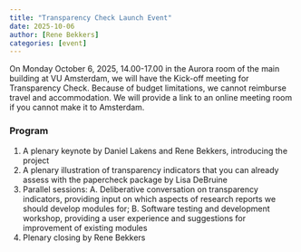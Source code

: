 ```yaml
---
title: "Transparency Check Launch Event"
date: 2025-10-06
author: [Rene Bekkers]
categories: [event]
---
```


On Monday October 6, 2025, 14.00-17.00 in the Aurora room of the main building at VU Amsterdam, we will have the Kick-off meeting for Transparency Check. Because of budget limitations, we cannot reimburse travel and accommodation. We will provide a link to an online meeting room if you cannot make it to Amsterdam.

### Program

1. A plenary keynote by Daniel Lakens and Rene Bekkers, introducing the project
2. A plenary illustration of transparency indicators that you can already assess with the papercheck package by Lisa DeBruine
3. Parallel sessions:
    A. Deliberative conversation on transparency indicators, providing input on which aspects of research reports we should develop modules for;
    B. Software testing and development workshop, providing a user experience and suggestions for improvement of existing modules
4. Plenary closing by Rene Bekkers